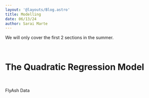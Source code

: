 ```yaml
---
layout: '@layouts/Blog.astro'
title: Modelling 
date: 06/13/24
author: Sarai Marte
---
```


We will only cover the first 2 sections in the summer.

&nbsp;&nbsp;&nbsp;&nbsp;

# The Quadratic Regression Model

&nbsp;&nbsp;&nbsp;&nbsp;

FlyAsh Data 

&nbsp;&nbsp;&nbsp;&nbsp;
